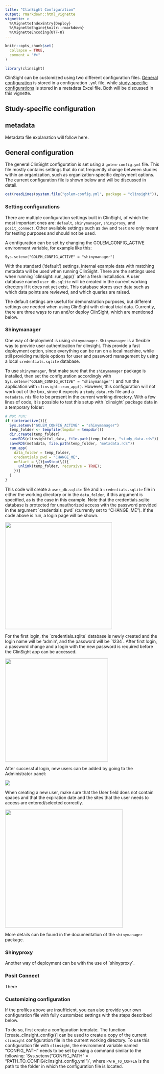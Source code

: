 ```yaml
---
title: "ClinSight Configuration"
output: rmarkdown::html_vignette
vignette: >
  %\VignetteIndexEntry{Deploy}
  %\VignetteEngine{knitr::rmarkdown}
  %\VignetteEncoding{UTF-8}
---
```


```r
knitr::opts_chunk$set(
  collapse = TRUE,
  comment = "#>"
)
```

```r
library(clinsight)
```

ClinSight can be customized using two different configuration files. [General configuration](#general-config) is stored in a configuration `.yml` file, while [study-specific configurations](#study-specific-config) is stored in a metadata Excel file. Both will be discussed in this vignette.

## Study-specific configuration {#study-specific-config}

## metadata

Metadata file explanation will follow here.

## General configuration {#general-config}

The general ClinSight configuration is set using a `golem-config.yml` file. This file mostly contains settings that do not frequently change between studies within an organization, such as organization-specific deployment options. The current configuration file is shown below and will be discussed in detail.

```r
cat(readLines(system.file("golem-config.yml", package = "clinsight")), sep = "\n")
```

### Setting configurations

There are multiple configuration settings built in ClinSight, of which the most important ones are: `default`, `shinymanager`, `shinyproxy`, and `posit_connect`. Other available settings such as `dev` and `test` are only meant for testing purposes and should not be used.

A configuration can be set by changing the GOLEM_CONFIG_ACTIVE environment variable, for example like this:

`Sys.setenv("GOLEM_CONFIG_ACTIVE" = "shinymanager")`

With the standard ('default') settings, internal example data with matching metadata will be used when running ClinSight. There are the settings used when running \`clinsight::run_app()\` after a fresh installation. A user database named `user_db.sqlite` will be created in the current working directory if it does not yet exist. This database stores user data such as which data points are reviewed, and which queries are raised.

The default settings are useful for demonstration purposes, but different settings are needed when using ClinSight with clinical trial data. Currently, there are three ways to run and/or deploy ClinSight, which are mentioned below.

### Shinymanager

One way of deployment is using `shinymanager`. `Shinymanager` is a flexible way to provide user authentication for clinsight. This provide a fast deployment option, since everything can be run on a local machine, while still providing multiple options for user and password management by using a local `credentials.sqlite` database.

To use `shinymanager`, first make sure that the `shinymanager` package is installed, then set the configuration accordingly with `Sys.setenv("GOLEM_CONFIG_ACTIVE" = "shinymanager")` and run the application with `clinsight::run_app()`. However, this configuration will not work out of the box, since it expects a `study_data.rds` file and a `metadata.rds` file to be present in the current working directory. With a few lines of code, it is possible to test this setup with \`clinsight\` package data in a temporary folder:

```r
# Not run:
if (interactive()){
  Sys.setenv("GOLEM_CONFIG_ACTIVE" = "shinymanager")
  temp_folder <- tempfile(tmpdir = tempdir())
  dir.create(temp_folder)
  saveRDS(clinsightful_data, file.path(temp_folder, "study_data.rds"))
  saveRDS(metadata, file.path(temp_folder, "metadata.rds"))
  run_app(
    data_folder = temp_folder,
    credentials_pwd = "CHANGE_ME",
    onStart = \(){onStop(\(){
      unlink(temp_folder, recursive = TRUE); 
    })}
  )
}
```

This code will create a `user_db.sqlite` file and a `credentials.sqlite` file in either the working directory or in the `data_folder`, if this argument is specified, as is the case in this example. Note that the credentials.sqlite database is protected for unauthorized access with the password provided in the argument \`credentials_pwd\` (currently set to "CHANGE_ME"). If the code above is run, a login page will be shown.

![](images/clipboard-2310049846.png){width="349"}

For the first login, the \`credentials.sqlite\` database is newly created and the login name will be 'admin', and the password will be \`1234\`. After first login, a password change and a login with the new password is required before the ClinSight app can be accessed.

![](images/clipboard-849007084.png){width="336"}

After successful login, new users can be added by going to the Administrator panel:

![](images/clipboard-697948243.png)

When creating a new user, make sure that the User field does not contain spaces and that the expiration date and the sites that the user needs to access are entered/selected correctly.

![](images/clipboard-2507341762.png){width="385"}

More details can be found in the documentation of the `shinymanager` package.

### Shinyproxy

Another way of deployment can be with the use of \`shinyproxy\`.

### Posit Connect

There

### Customizing configuration

If the profiles above are insufficient, you can also provide your own configuration file with fully customized settings with the steps described below.

To do so, first create a configuration template. The function [create_clinsight_config()] can be used to create a copy of the current `clinsight` configuration file in the current working directory. To use this configuration file with `clinsight`, the environment variable named "CONFIG_PATH" needs to be set by using a command similar to the following: \`Sys.setenv("CONFIG_PATH" = "PATH_TO_CONFIG/clinsight_config.yml")\`, where `PATH_TO_CONFIG` is the path to the folder in which the configuration file is located.
